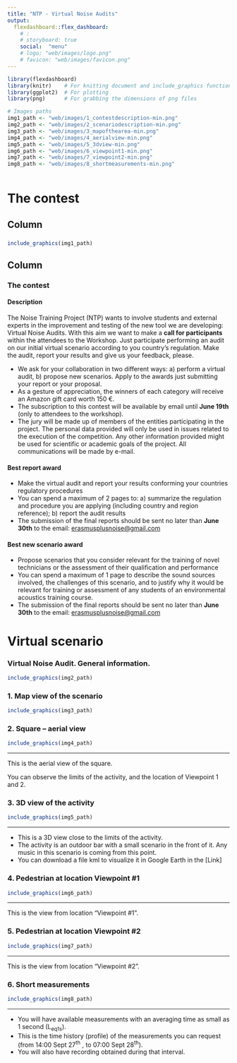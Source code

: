 ```yaml
---
title: "NTP - Virtual Noise Audits"
output: 
  flexdashboard::flex_dashboard:
    # :
    # storyboard: true
    social:  "menu"
    # logo: "web/images/logo.png"
    # favicon: "web/images/favicon.png"
---
```


```r
library(flexdashboard)
library(knitr)    # For knitting document and include_graphics function
library(ggplot2)  # For plotting
library(png)      # For grabbing the dimensions of png files

# Images paths
img1_path <- "web/images/1_contestdescription-min.png"
img2_path <- "web/images/2_scenariodescription-min.png"
img3_path <- "web/images/3_mapofthearea-min.png"
img4_path <- "web/images/4_aerialview-min.png"
img5_path <- "web/images/5_3dview-min.png"
img6_path <- "web/images/6_viewpoint1-min.png"
img7_path <- "web/images/7_viewpoint2-min.png"
img8_path <- "web/images/8_shortmeasurements-min.png"



```

The contest
=========================================

Column
-----------------------------------------

### {data-commentary-width=0}

```r
include_graphics(img1_path)

```


Column
-----------------------------------------
### The contest 

#### Description

The Noise Training Project (NTP) wants to involve students and external experts in the improvement and testing of the new tool we are developing: Virtual Noise Audits. With this aim we want to make a **call for participants** within the attendees to the Workshop. Just participate performing an audit on our initial virtual scenario according to you country’s regulation. Make the audit, report your results and give us your feedback, please. 

- We ask for your collaboration in two different ways: a) perform a virtual audit, b) propose new scenarios. Apply to the awards just submitting your report or your proposal.
- As a gesture of appreciation, the winners of each category will receive an Amazon gift card worth 150 €. 
- The subscription to this contest will be available by email until **June 19th** (only to attendees to the workshop).
- The jury will be made up of members of the entities participating in the project. The personal data provided will only be used in issues related to the execution of the competition. Any other information provided might be used for scientific or academic goals of the project. All communications will be made by e-mail.



#### Best report award

- Make the virtual audit and report your results conforming your countries regulatory procedures
- You can spend a maximum of 2 pages to: a)  summarize the regulation and procedure you are applying (including country and region reference); b) report the audit results
- The submission of the final reports should be sent no later than **June 30th** to the email: [erasmusplusnoise@gmail.com](mailto:erasmusplusnoise@gmail.com)


#### Best new scenario award

- Propose scenarios that you consider relevant for the training of novel technicians or the assessment of their qualification and performance
- You can spend a maximum of 1 page to describe the sound sources involved, the challenges of this scenario, and to justify why it would be relevant for training or assessment of any students of an environmental acoustics training course.
- The submission of the final reports should be sent no later than **June 30th** to the email: [erasmusplusnoise@gmail.com](mailto:erasmusplusnoise@gmail.com)


Virtual scenario {.storyboard}
=========================================
###  **Virtual Noise Audit. General information.** 

```r
include_graphics(img2_path)
```


### **1. Map view of the scenario**  {data-commentary-width=400}

```r
include_graphics(img3_path)
```

### **2. Square – aerial view** {data-commentary-width=250}

```r
include_graphics(img4_path)
```

*** 

This is the aerial view of the square. 

You can observe the limits of the activity, and the location of Viewpoint 1 and 2.


### **3. 3D view of the activity** {data-commentary-width=250}

```r
include_graphics(img5_path)
```

*** 

- This is a 3D view close to the limits of the activity. 
- The activity is an outdoor bar with a small scenario in the front of it. Any music in this scenario is coming from this point.
- You can download a file kml to visualize it in Google Earth in the [Link]

### **4. Pedestrian at location Viewpoint #1** {data-commentary-width=250}

```r
include_graphics(img6_path)
```

*** 
This is the view from location “Viewpoint #1”.


### **5. Pedestrian at location Viewpoint #2** {data-commentary-width=250}

```r
include_graphics(img7_path)
```

*** 
This is the view from location “Viewpoint #2”. 


### **6. Short measurements** {data-commentary-width=250}

```r
include_graphics(img8_path)
```

*** 
- You will have available measurements with an averaging time as small as 1 second (L~eq1s~). 
- This is the time history (profile) of the measurements you can request (from 14:00 Sept 27^th^ , to 	07:00 Sept 28^th^). 
- You will also have recording obtained during that interval.